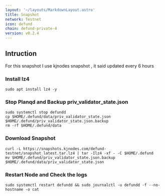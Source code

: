 ```yaml
---
layout: '~/layouts/MarkdownLayout.astro'
title: Snapshot
network: Testnet
icon: defund
chain: defund-private-4
version: v0.2.4
---
```

## Intruction
For this snapshot I use kjnodes snapshot , it said updated every 6 hours

### Install lz4
```
sudo apt install lz4 -y
```

### Stop Planqd and Backup priv_validator_state.json
```
sudo systemctl stop defundd
cp $HOME/.defund/data/priv_validator_state.json $HOME/.defund/priv_validator_state.json.backup
rm -rf $HOME/.defund/data
```

### Download Snapshot
```
curl -L https://snapshots.kjnodes.com/defund-testnet/snapshot_latest.tar.lz4 | tar -Ilz4 -xf - -C $HOME/.defund
mv $HOME/.defund/priv_validator_state.json.backup $HOME/.defund/data/priv_validator_state.json
```

### Restart Node and Check the logs

```
sudo systemctl restart defundd && sudo journalctl -u defundd -f --no-hostname -o cat
```